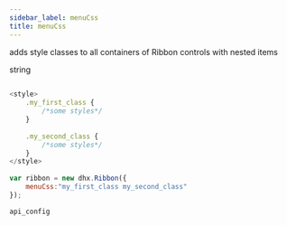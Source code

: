 ```yaml
---
sidebar_label: menuCss
title: menuCss
---
```



          


<Short>
 
adds style classes to all containers of Ribbon controls with nested items



</Short>



<Type>
 string


</Type>


~~~js
 
<style>
    .my_first_class {
        /*some styles*/
    }
 
    .my_second_class {
        /*some styles*/
    }
</style>
 
var ribbon = new dhx.Ribbon({
    menuCss:"my_first_class my_second_class"
});


~~~
	api_config

<Descr>
 





</Descr>

